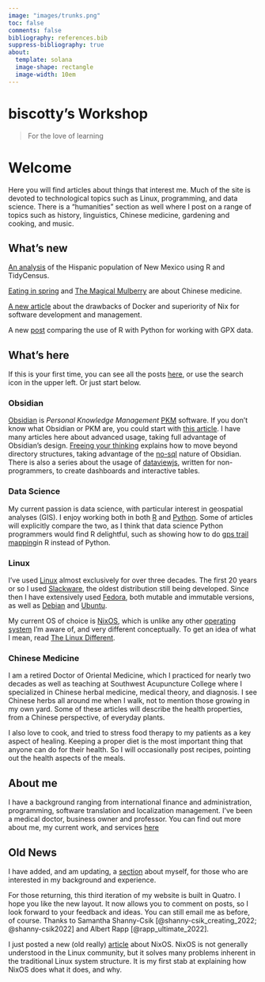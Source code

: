```yaml
---
image: "images/trunks.png"
toc: false
comments: false
bibliography: references.bib
suppress-bibliography: true
about:
  template: solana
  image-shape: rectangle
  image-width: 10em
---
```


# biscotty's Workshop

> For the love of learning

# Welcome

Here you will find articles about things that interest me. Much of the site is devoted to technological topics such as Linux, programming, and data science. There is a "humanities" section as well where I post on a range of topics such as history, linguistics, Chinese medicine, gardening and cooking, and music.

## What's new

[An analysis](posts/data-science/r-census/nm-hispanic-demographics/index.qmd) of the Hispanic population of New Mexico using R and TidyCensus.

[Eating in spring](posts/chinese-medicine/eating-in-spring/index.qmd)  and [The Magical Mulberry](posts/chinese-medicine/magical-mulberry/index.qmd) are about Chinese medicine.

[A new article](posts/linux/nix-docker-fhs/index.qmd) about the drawbacks of Docker and superiority of Nix for software development and management.

A new [post](posts/data-science/r-gpx-mapping/trail-mapping-with-r/index.qmd) comparing the use of R with Python for working with GPX data.

## What's here

If this is your first time, you can see all the posts [here](posts/posts.qmd), or use the search icon in the upper left. Or just start below.

::: panel-tabset

### Obsidian

[Obsidian](https://obsidian.md) is *Personal Knowledge Management* [PKM](https://en.wikipedia.org/wiki/Personal_knowledge_management) software. If you don't know what Obsidian or PKM are, you could start with [this article](posts/obsidian/optimal-notes-with-obsidian/index.qmd). I have many articles here about advanced usage, taking full advantage of Obsidian's design. [Freeing your thinking](posts/obsidian/freeing-your-thinking.qmd) explains how to move beyond directory structures, taking advantage of the [no-sql](posts/obsidian/obsidian-no-sql-database/index.qmd) nature of Obsidian. There is also a series about the usage of [dataviewjs](posts/obsidian/dataview.qmd), written for non-programmers, to create dashboards and interactive tables.

### Data Science

My current passion is data science, with particular interest in geospatial analyses (GIS). I enjoy working both in both [R](https://www.r-project.org/) and [Python](https://www.python.org/). Some of articles will explicitly compare the two, as I think that data science Python programmers would find R delightful, such as showing how to do [gps trail mapping](posts/data-science/r-gpx-mapping/trail-mapping-with-r/index.qmd)in R instead of Python.

### Linux

I've used [Linux](https://www.linux.org/) almost exclusively for over three decades. The first 20 years or so I used [Slackware](http://www.slackware.com/), the oldest distribution still being developed. Since then I have extensively used [Fedora](https://fedoraproject.org/), both mutable and immutable versions, as well as [Debian](https://www.debian.org/) and [Ubuntu](https://ubuntu.com/). 

My current OS of choice is [NixOS](https://nixos.org/), which is unlike any other [operating system](https://en.wikipedia.org/wiki/Operating_system) I'm aware of, and very different conceptually. To get an idea of what I mean, read [The Linux Different](posts/linux/nixos-linux-different/).


### Chinese Medicine

I am a retired Doctor of Oriental Medicine, which I practiced for nearly two decades as well as teaching at Southwest Acupuncture College where I specialized in Chinese herbal medicine, medical theory, and diagnosis. I see Chinese herbs all around me when I walk, not to mention those growing in my own yard. Some of these articles will describe the health properties, from a Chinese perspective, of everyday plants.

I also love to cook, and tried to stress food therapy to my patients as a key aspect of healing. Keeping a proper diet is the most important thing that anyone can do for their health. So I will occasionally post recipes, pointing out the health aspects of the meals.

:::

## About me

I have a background ranging from international finance and administration, programming, software translation and localization management. I've been a medical doctor, business owner and professor. You can find out more about me, my current work, and services [here](about.qmd)

## Old News


I have added, and am updating, a [section](cv/brian-carey.qmd) about myself, for those who are interested in my background and experience.

For those returning, this third iteration of my website is built in Quatro. I hope you like the new layout. It now allows you to comment on posts, so I look forward to your feedback and ideas. You can still email me as before, of course. Thanks to Samantha Shanny-Csik [@shanny-csik_creating_2022; @shanny-csik2022] and Albert Rapp [@rapp_ultimate_2022].

I just posted a new (old really) [article](posts/linux/nixos-linux-different/index.qmd) about NixOS. NixOS is not generally understood in the Linux community, but it solves many problems inherent in the traditional Linux system structure. It is my first stab at explaining how NixOS does what it does, and why.